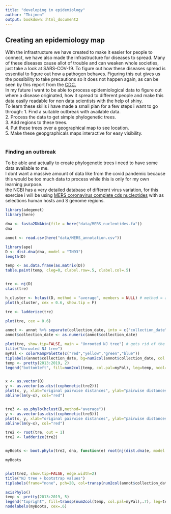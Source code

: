 ```yaml
---
title: "developing in epidemiology"
author: "Thijmen"
output: bookdown::html_document2
---
```


## Creating an epidemiology map

With the infrastructure we have created to make it easier for people to connect, we have also made the infrastructure for diseases to spread. Many of these diseases cause allot of trouble and can weaken whole societies, just take a look at SARS-COV-19. To figure out how these diseases spread is essential to figure out how a pathogen behaves. Figuring this out gives us the possibility to take precautions so it does not happen again, as can be seen by this report from the [CDC.](https://www.cdc.gov/eis/downloads/epidemiology-factsheet.pdf)        
In my future i want to be able to process epidemiological data to figure out where a disease originated, how it spread to different people and make this data easily readable for non data scientists with the help of shiny.       
To learn these skills i have made a small plan for a few steps i want to go through:
1.    Find a suitable outbreak with available data.       
2.    Process the data to get simple phylogenetic trees.        
3.    Add regions to these trees.       
4.    Put these trees over a geographical map to see location.        
5.    Make these geopgraphicals maps interactive for easy visibility.       
<br>        

### Finding an outbreak

To be able and actually to create phylogenetic trees i need to have some data available to me.        
I dont want a massive amount of data like from the covid pandemic because this would be too much data to process while this is only for my own learning purpose.        
the NCBI has a very detailed database of different virus variation, for this exercise i will be using [MERS coronavirus complete cds nucleotides](https://www.ncbi.nlm.nih.gov/genome/viruses/variation/) with as selections human hosts and S genome regions.
```r
library(adegenet)
library(here)

dna <- fasta2DNAbin(file = here("data/MERS_nucleotides.fa"))
dna

annot <- read.csv(here("data/MERS_annotation.csv"))

library(ape)
D <- dist.dna(dna, model = "TN93")
length(D)

temp <- as.data.frame(as.matrix(D))
table.paint(temp, cleg=0, clabel.row=.5, clabel.col=.5)


tre <- nj(D)
class(tre)

h_cluster <- hclust(D, method = "average", members = NULL) # method = average is used for UPGMA, members can be equal to NULL or a vector with a length of size D
plot(h_cluster, cex = 0.6, show.tip = F)

tre <- ladderize(tre)

plot(tre, cex = 0.6)

annot <- annot %>% separate(collection_date, into = c("collection_date"), sep = 4)
annot$collection_date <- as.numeric(annot$collection_date)

plot(tre, show.tip=FALSE, main = "Unrooted NJ tree") # gets rid of the labels on the end, refer to the first tree depicted above
title("Unrooted NJ tree")
myPal <- colorRampPalette(c("red","yellow","green","blue"))
tiplabels(annot$collection_date, bg=num2col(annot$collection_date, col.pal=myPal), cex=.5) #we use the annot dataset to get our years
temp <- pretty(2013:2019, 2)
legend("bottomleft", fill=num2col(temp, col.pal=myPal), leg=temp, ncol=2)


x <- as.vector(D)
y <- as.vector(as.dist(cophenetic(tre2)))
plot(x, y, xlab="original pairwise distances", ylab="pairwise distances on the tree", main="Is NJ appropriate?", pch=20, col=transp("black",.1), cex=3)
abline(lm(y~x), col="red")


tre3 <- as.phylo(hclust(D,method="average"))
y <- as.vector(as.dist(cophenetic(tre3)))
plot(x, y, xlab="original pairwise distances", ylab="pairwise distances on the tree", main="Is UPGMA appropriate?", pch=20, col=transp("black",.1), cex=3)
abline(lm(y~x), col="red")

tre2 <- root(tre, out = 1)
tre2 <- ladderize(tre2)


myBoots <- boot.phylo(tre2, dna, function(e) root(nj(dist.dna(e, model = "TN93")),1))

myBoots


plot(tre2, show.tip=FALSE, edge.width=2)
title("NJ tree + bootstrap values")
tiplabels(frame="none", pch=20, col=transp(num2col(annot$collection_date, col.pal=myPal),.7), cex=3, fg="transparent")

axisPhylo()
temp <- pretty(2013:2019, 5)
legend("topright", fill=transp(num2col(temp, col.pal=myPal),.7), leg=temp, ncol=2)
nodelabels(myBoots, cex=.6)

```

